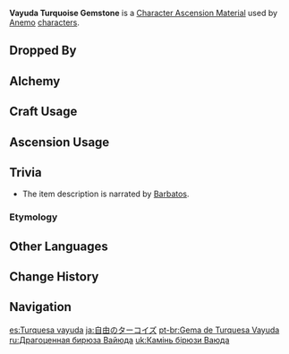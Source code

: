 {{Item Infobox
|id           = 104154
|image        = Item Vayuda Turquoise Gemstone.png
|type         = Character Ascension Materials
|invCategory  = Character Development Items
|group        = Vayuda Turquoise
|group2       = Ascension Gems
|rarity       = 5
|description  = "Still, the winds change direction.<br />"Someday, they will blow towards a brighter future...<br />"Take my blessings and live leisurely from this day onward."
|source1      = Dropped by [[Normal Bosses]] and [[Weekly Bosses]] (Lv. 75+)
|source2      = [[Alchemy]] (AR 45+)
}}
'''Vayuda Turquoise Gemstone''' is a [[Character Ascension Material]] used by [[Anemo]] [[characters]].

==Dropped By==
{{Dropped By|level=75}}

==Alchemy==
{{Recipe
|type = Crafting
|Vayuda Turquoise Chunk = 3
|Mora = 2,700
|sort = Vayuda Turquoise Chunk,Mora
}}
{{Recipe
|type = Converting
|Agnidus Agate Gemstone = 1
|Dust of Azoth = 27
|sort = Agnidus Agate Gemstone,Dust of Azoth
}}
{{Recipe
|type = Converting
|Varunada Lazurite Gemstone = 1
|Dust of Azoth = 27
|sort = Varunada Lazurite Gemstone,Dust of Azoth
}}
{{Recipe
|type = Converting
|Vajrada Amethyst Gemstone = 1
|Dust of Azoth = 27
|sort = Vajrada Amethyst Gemstone,Dust of Azoth
}}
{{Recipe
|type = Converting
|Shivada Jade Gemstone = 1
|Dust of Azoth = 27
|sort = Shivada Jade Gemstone,Dust of Azoth
}}
{{Recipe
|type = Converting
|Prithiva Topaz Gemstone = 1
|Dust of Azoth = 27
|sort = Prithiva Topaz Gemstone,Dust of Azoth
}}

==Craft Usage==
{{Craft Usage}}

==Ascension Usage==
{{Ascension Usage}}

==Trivia==
*The item description is narrated by [[Barbatos]].
===Etymology===
{{Transclude|Vayuda Turquoise|Etymology}}

==Other Languages==
{{Other Languages
|en      = Vayuda Turquoise Gemstone
|zhs     = 自在松石
|zhs_rm  = Zìzài Sōngshí
|zht     = 自在松石
|zht_rm  = Zìzài Sōngshí
|zh_tl   = Turquoise of Freedom
|ja      = 自由のターコイズ
|ja_rm   = Jiyuu no Taakoizu
|ja_tl   = Turquoise of Freedom
|ko      = 자유로운 터키석
|ko_rm   = Jayuroun Teokiseok
|ko_tl   = Free Turquoise
|es      = Turquesa vayuda
|es_tl   = Vayuda Turquoise
|fr      = Pierre de turquoise vayuda
|fr_tl   = Vayuda Turquoise Stone
|ru      = Драгоценная бирюза Вайюда
|ru_tl   = 
|th      = Vayuda Turquoise Gemstone
|vi      = {{tt|Tùng Thạch|松石}} {{tt|Tự Tại|自在}}
|vi_tl   = Turquoise of Freedom{{Sino|vi|zh|part=1}}
|de      = Vayuda-Türkis
|de_tl   = Vayuda Turquoise
|id      = Vayuda Turquoise Gemstone
|pt      = Gema de Turquesa Vayuda
|pt_tl   = 
}}

==Change History==
{{Change History|1.0}}

==Navigation==
{{Development Item Navbox|type=Character Materials}}

[[es:Turquesa vayuda]]
[[ja:自由のターコイズ]]
[[pt-br:Gema de Turquesa Vayuda]]
[[ru:Драгоценная бирюза Вайюда]]
[[uk:Камінь бірюзи Ваюда]]